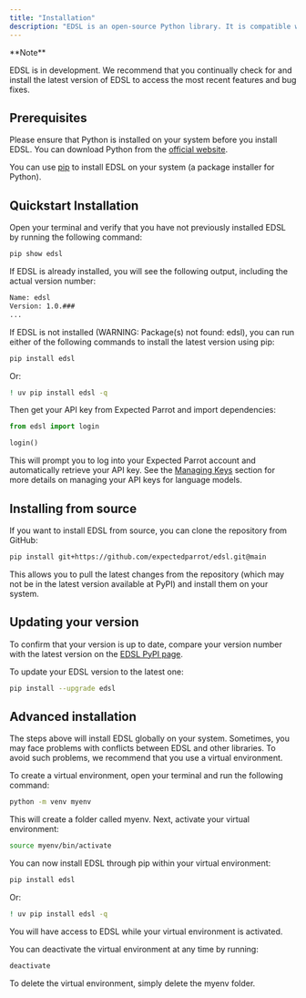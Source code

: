 ```yaml
---
title: "Installation"
description: "EDSL is an open-source Python library. It is compatible with Python 3.9 - 3.12 and available at [PyPI](https://pypi.org/project/edsl/) and [GitHub](https://github.com/expectedparrot/edsl)."
---
```


<Note>
**Note**

EDSL is in development. We recommend that you continually check for and install the latest version of EDSL to access the most recent features and bug fixes.
</Note>

## Prerequisites

Please ensure that Python is installed on your system before you install EDSL. You can download Python from the [official website](https://www.python.org/downloads/).

You can use [pip](https://pip.pypa.io/en/stable/installation/) to install EDSL on your system (a package installer for Python).

## Quickstart Installation

Open your terminal and verify that you have not previously installed EDSL by running the following command:

```bash
pip show edsl
```

If EDSL is already installed, you will see the following output, including the actual version number:

```bash
Name: edsl
Version: 1.0.###
...
```

If EDSL is not installed (WARNING: Package(s) not found: edsl), you can run either of the following commands to install the latest version using pip:

```bash
pip install edsl
```

Or:

```bash
! uv pip install edsl -q
```

Then get your API key from Expected Parrot and import dependencies:

```python
from edsl import login

login()
```

This will prompt you to log into your Expected Parrot account and automatically retrieve your API key. See the [Managing Keys](/en/latest/api_keys) section for more details on managing your API keys for language models.

## Installing from source

If you want to install EDSL from source, you can clone the repository from GitHub:

```bash
pip install git+https://github.com/expectedparrot/edsl.git@main
```

This allows you to pull the latest changes from the repository (which may not be in the latest version available at PyPI) and install them on your system.

## Updating your version

To confirm that your version is up to date, compare your version number with the latest version on the [EDSL PyPI page](https://pypi.org/project/edsl/).

To update your EDSL version to the latest one:

```bash
pip install --upgrade edsl
```

## Advanced installation

The steps above will install EDSL globally on your system. Sometimes, you may face problems with conflicts between EDSL and other libraries. To avoid such problems, we recommend that you use a virtual environment.

To create a virtual environment, open your terminal and run the following command:

```bash
python -m venv myenv
```

This will create a folder called myenv. Next, activate your virtual environment:

```bash
source myenv/bin/activate
```

You can now install EDSL through pip within your virtual environment:

```bash
pip install edsl
```

Or:

```bash
! uv pip install edsl -q
```

You will have access to EDSL while your virtual environment is activated.

You can deactivate the virtual environment at any time by running:

```bash
deactivate
```

To delete the virtual environment, simply delete the myenv folder.
